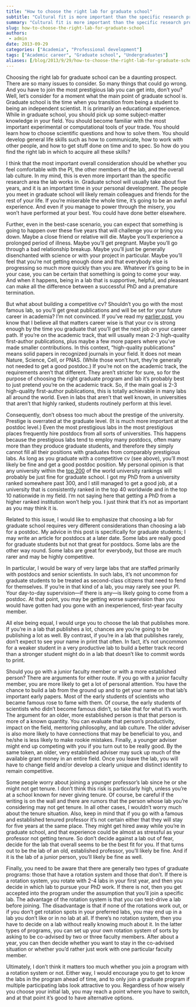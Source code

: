 ```yaml
---
title: "How to choose the right lab for graduate school"
subtitle: "Cultural fit is more important than the specific research project."
summary: "Cultural fit is more important than the specific research project."
slug: how-to-choose-the-right-lab-for-graduate-school
authors:
 - admin
date: 2013-09-29
categories: ["Academia", "Professional development"]
tags: ["Academic career", "Graduate school", "Undergraduates"]
aliases: [/blog/2013/9/29/how-to-choose-the-right-lab-for-graduate-school]
---
```

Choosing the right lab for graduate school can be a daunting prospect. There are so many issues to consider. So many things that could go wrong. And you have to join the most prestigious lab you can get into, don’t you? Well, let’s consider for a moment what the main point of graduate school is. Graduate school is the time when you transition from being a student to being an independent scientist. It is primarily an educational experience. While in graduate school, you should pick up some subject-matter knowledge in your field. You should become familiar with the most important experimental or computational tools of your trade. You should learn how to choose scientific questions and how to solve them. You should develop general life skills such as how to communicate, how to work with other people, and how to get stuff done on time and to spec. So how do you find the right lab in which to acquire all these skills? 

I think that the most important overall consideration should be whether you feel comfortable with the PI, the other members of the lab, and the overall lab culture. In my mind, this is even more important than the specific research area the lab works in. Graduate school will usually take about five years, and it is an important time in your personal development. The people you meet in graduate school will likely remain colleagues and friends for the rest of your life. If you're miserable the whole time, it's going to be an awful experience. And even if you manage to power through the misery, you won't have performed at your best. You could have done better elsewhere.

Further, even in the best-case scenario, you can expect that something is going to happen over these five years that will challenge you or bring you down. Maybe a close friend or relative will die. Maybe you’ll experience a prolonged period of illness. Maybe you’ll get pregnant. Maybe you’ll go through a bad relationship breakup. Maybe you’ll just be generally disenchanted with science or with your project in particular. Maybe you’ll feel that you’re not getting enough done and that everybody else is progressing so much more quickly than you are. Whatever it’s going to be in your case, you can be certain that something is going to come your way. And when it happens, being in a lab that is supportive, helpful, and pleasant can make all the difference between a successful PhD and a premature termination.

But what about building a competitive cv? Shouldn’t you go with the most famous lab, so you’ll get great publications and will be set for your future career in academia? I’m not convinced. If you've read my [earlier post](/blog/2013/9/6/from-undergraduate-to-faculty-member-critical-decision-points-in-the-academic-career), you know that I believe all that matters career wise is that your cv is strong enough by the time you graduate that you'll get the next job on your career path. If you're on the academic track, that will usually mean 2-3 high-quality first-author publications, plus maybe a few more papers where you’ve made smaller contributions. In this context, "high-quality publications" means solid papers in recognized journals in your field. It does not mean Nature, Science, Cell, or PNAS. (While those won't hurt, they're generally not needed to get a good postdoc.) If you're not on the academic track, the requirements aren't that different. They aren't stricter for sure, so for the purpose of choosing the right graduate program and lab it's probably best to just pretend you're on the academic track. So, if the main goal is 2-3 high-quality first-author publications, this is totally achievable in many labs all around the world. Even in labs that aren’t that well known, in universities that aren’t that highly ranked, students routinely perform at this level.

Consequently, don’t obsess too much about the prestige of the university. Prestige is overrated at the graduate level. (It is much more important at the postdoc level.) Even the most prestigious labs in the most prestigious places frequently hire postdocs from all sorts of universities. This happens because the prestigious labs tend to employ many postdocs, often many more than they produce graduate students, and therefore they simply cannot fill all their positions with graduates from comparably prestigious labs. As long as you graduate with a competitive cv (see above), you’ll most likely be fine and get a good postdoc position. My personal opinion is that any university within the [top 200](http://www.shanghairanking.com/ARWU2013.html) of the world university rankings will probably be just fine for graduate school. I got my PhD from a university ranked somewhere past 300, and I still managed to get a good job, at a university that is consistently ranked in the top 40 worldwide and in the top 10 nationwide in my field. I’m not saying here that getting a PhD from a higher ranked institution won’t help you. I just think that it’s not as important as you may think it is. 

Related to this issue, I would like to emphasize that choosing a lab for graduate school requires very different considerations than choosing a lab for a postdoc. My advice in this post is specifically for graduate students; I may write an article for postdocs at a later date. Some labs are really good for graduate students but not that great for postdocs. Some labs are the other way round. Some labs are great for everybody, but those are much rarer and may be highly competitive.

In particular, I would be wary of very large labs that are staffed primarily with postdocs and senior scientists. In such labs, it’s not uncommon for graduate students to be treated as second-class citizens that need to fend for themselves. If you’re in that kind of a lab, you may rarely see your PI. Your day-to-day supervision—if there is any—is likely going to come from a postdoc. At that point, you may be getting worse supervision than you would have gotten had you gone with an inexperienced, first-year faculty member.

All else being equal, I would urge you to choose the lab that publishes more. If you're in a lab that publishes a lot, chances are you're going to be publishing a lot as well. By contrast, if you're in a lab that publishes rarely, don’t expect to see your name in print that often. In fact, it's not uncommon for a weaker student in a very productive lab to build a better track record than a stronger student might do in a lab that doesn't like to commit words to print.

Should you go with a junior faculty member or with a more established person? There are arguments for either route. If you go with a junior faculty member, you are more likely to get a lot of personal attention. You have the chance to build a lab from the ground up and to get your name on that lab’s important early papers. Most of the early students of scientists who became famous rose to fame with them. Of course, the early students of scientists who didn’t become famous didn’t, so take that for what it’s worth. The argument for an older, more established person is that that person is more of a known quantity. You can evaluate that person’s productivity, impact on the field, mentoring philosophy, and lab culture. The older adviser is also more likely to have connections that may be beneficial to you, and he/she is less likely to make rookie mistakes. Finally, a younger adviser might end up competing with you if you turn out to be really good. By the same token, an older, very established adviser may suck up much of the available grant money in an entire field. Once you leave the lab, you will have to change field and/or develop a clearly unique and distinct identity to remain competitive.

Some people worry about joining a younger professor’s lab since he or she might not get tenure. I don’t think this risk is particularly high, unless you’re at a school known for never giving tenure. Of course, be careful if the writing is on the wall and there are rumors that the person whose lab you’re considering may not get tenure. In all other cases, I wouldn’t worry much about the tenure situation. Also, keep in mind that if you go with a famous and established tenured professor it’s not certain either that they will stay for five years at the same place. They might get hired away while you’re in graduate school, and that experience could be almost as stressful as your professor not getting tenure. So don't decide against a lab out of fear, decide for the lab that overall seems to be the best fit for you. If that turns out to be the lab of an old, established professor, you’ll likely be fine. And if it is the lab of a junior person, you’ll likely be fine as well.

Finally, you need to be aware that there are generally two types of graduate programs: those that have a rotation system and those that don’t. If there is a rotation system, you rotate with 2-4 labs in your first year, and then you decide in which lab to pursue your PhD work. If there is not, then you get accepted into the program under the assumption that you’ll join a specific lab. The advantage of the rotation system is that you can test-drive a lab before joining. The disadvantage is that if none of the rotations work out, or if you don’t get rotation spots in your preferred labs, you may end up in a lab you don’t like or in no lab at all. If there’s no rotation system, then you have to decide on a lab without really knowing much about it. In the latter types of programs, you can set up your own rotation system of sorts by asking to be co-advised by two or three faculty members. After about a year, you can then decide whether you want to stay in the co-advised situation or whether you’d rather just work with one particular faculty member.

Ultimately, I don’t think it matters too much whether you join a program with a rotation system or not. Either way, I would encourage you to get to know the labs in the program ahead of time, and to only join a graduate program if multiple participating labs look attractive to you. Regardless of how wisely you choose your initial lab, you may reach a point where you have to switch, and at that point it’s good to have alternative options.
